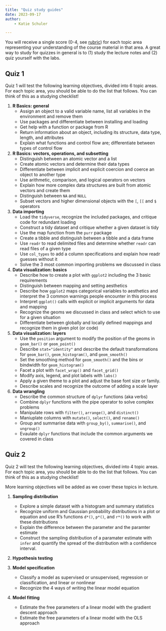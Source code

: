 ```yaml
---
title: "Quiz study guides"
date: 2023-09-17
author: 
    - Katie Schuler

---
```


You will receive a single score (0-4, see [rubric](/rubric.qmd)) for each topic area representing your understanding of the course material in that area.  A great way to study for quizzes in general is to (1) study the lecture notes and (2) quiz yourself with the labs. 

## Quiz 1 

Quiz 1 will test the following learning objectives, divided into 6 topic areas. For each topic area, you should be able to do the list that follows. You can think of this as a studying checklist!

1. **R Basics: general**
    - Assign an object to a valid variable name, list all variables in the environment and remove them
    - Use packages and differentiate between installing and loading 
    - Get help with a function or package from R
    - Return information about an object, including its structure, data type, length, and attributes
    - Explain what functions and control flow are; differentiate between types of control flow
2. **R Basics: vectors, operations, and subsetting** 
    - Distinguish between an atomic vector and a list
    - Create atomic vectors and determine their data types
    - Differentiate between implicit and explicit coercion and coerce an object to another type 
    - Use arithmetic, comparison, and logical operators on vectors 
    - Explain how more complex data structures are built from atomic vectors and create them
    - Distinguish between `NA` and `NULL` 
    - Subset vectors and higher dimensional objects with the `[`, `[[` and `$` operators 
3. **Data importing**
    - Load the `tidyverse`, recognize the included packages, and critique code for redundant loading
    - Construct a tidy dataset and critique whether a given dataset is tidy
    - Use the map function from the `purr` package
    - Create a tibble and distinguish between a tibble and a data frame 
    - Use `readr` to read delimited files and determine whether `readr` can read files of a given type
    - Use `col_types` to add a column specifications and explain how readr guesses without it
    - Solve the 3 most common importing problems we discussed in class
4. **Data visualization: basics**
    - Describe how to create a plot with `ggplot2` including the 3 basic requirements 
    - Distinguish between mapping and setting aesthetics
    - Describe how `ggplot2` maps categorical variables to aesthetics and
    interpret the 3 common warnings people encounter in this process
    - Interpret `ggplot()` calls with explicit or implicit arguments for data and mapping 
    - Recognize the geoms we discussed in class and select which to use for a given situation
    - Differentiate between globally and locally defined mappings and recognize them in given plot (or code)
5. **Data visualization: layers**
    - Use the `position` argument to modify the position of the geoms in `geom_bar()` or `geom_point()`
    - Describe `stat="identity"` and describe the default transformations for `geom_bar()`, `geom_histogram()`, and `geom_smooth()`
    - Set the smoothing method for `geom_smooth()` and the bins or bindwidth for `geom_histogram()` 
    - Facet a plot with `facet_wrap()` and `facet_grid()` 
    - Modify axis, legend, and plot labels with `labs()` 
    - Apply a given theme to a plot and adjust the base font size or family.
    - Describe scales and recognize the outcome of adding a scale layer
6. **Data wrangling**
    - Describe the common structure of `dplyr` functions (aka verbs)
    - Combine `dplyr` functions with the pipe operator to solve complex problems
    - Manipulate rows with `filter()`, `arrange()`, and `distinct()` 
    - Maniuplate columns with `mutate()`, `select()`, and `rename()` 
    - Group and summarise data with `group_by()`, `summarise()`, and `ungroup()` 
    - Evaulate `dplyr` functions that include the common arguments we covered in class 

## Quiz 2

Quiz 2 will test the following learning objectives, divided into 4 topic areas. For each topic area, you should be able to do the list that follows. You can think of this as a studying checklist!

::: {.callout-warning}

More learning objectives will be added as we cover these topics in lecture.
:::

1. **Sampling distribution**
    - Explore a simple dataset with a histogram and summary statistics 
    - Recognize uniform and Gaussian probability distributions in a plot or equation and use R's functions `d*()`, `p*()`, and `r*()` to work with these distributions
    - Explain the difference between the parameter and the paramter estimate
    - Construct the sampling distribution of a paramater estimate with `infer` and quantify the spread of the distribution with a confidence interval.

2. **Hypothesis testing**
    
3. **Model specification**
    - Classify a model as supervised or unsupervised, regression or classification, and linear or nonlinear
    - Recognize the 4 ways of writing the linear model equation 

4. **Model fitting**
    - Estimate the free parameters of a linear model with the gradient descent approach
    - Estimate the free parameters of a linear model with the OLS approach
